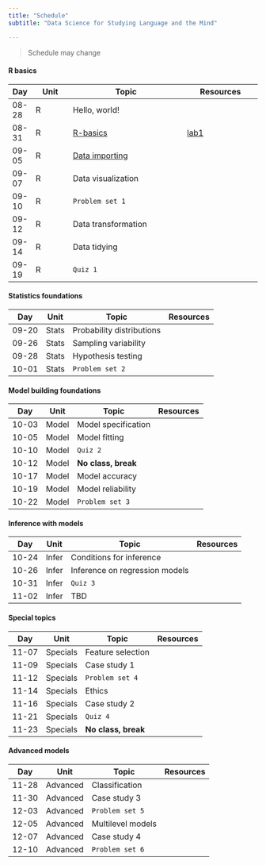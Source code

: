```yaml
---
title: "Schedule"
subtitle: "Data Science for Studying Language and the Mind"

---
```

 <!-- resources: [ed](https://edstem.org/us/courses/41903/discussion/) / [canvas](https://canvas.upenn.edu/courses/1736107) / [gradescope](https://www.gradescope.com/courses/561597) / [colab (r notebook)](https://colab.research.google.com/#create=true&language=r) -->

 > Schedule may change 

#### R basics

| Day | Unit | Topic | Resources |
|-|--|------|----|
| 08-28 | R | Hello, world! | |  |
| 08-31 | R | [R-basics](lecturenotes/r/r-basics.qmd)  | [lab1](labs/1-getting-started-with-r-lab.qmd) | 
|  09-05 | R | [Data importing](lecturenotes/r/data-importing.qmd)  | | 
| 09-07 | R | Data visualization |  |
| 09-10 | R | `Problem set 1` | |
|  09-12 | R | Data transformation | |
|  09-14 |R | Data tidying | | 
|  09-19 | R| `Quiz 1` | |
<!-- : Unit 1: Data science in R -->

#### Statistics foundations

| Day | Unit | Topic | Resources |
|-|--|------|----|
|  09-20 | Stats | Probability distributions |  | 
|  09-26 | Stats | Sampling variability |  | 
|  09-28 | Stats | Hypothesis testing | | 
| 10-01 | Stats | `Problem set 2` | | 

#### Model building foundations

| Day | Unit | Topic | Resources |
|-|--|------|----|
| 10-03 | Model | Model specification | | 
| 10-05 | Model | Model fitting | | 
| 10-10 | Model | `Quiz 2` | | 
| 10-12 | Model | **No class, break** | | 
| 10-17 | Model | Model accuracy | | 
| 10-19 | Model | Model reliability | | 
| 10-22 | Model | `Problem set 3` | | 
<!-- : Unit 3: Foundations of modeling -->

#### Inference with models
| Day | Unit | Topic | Resources |
|-|--|------|----|
| 10-24 | Infer | Conditions for inference | | 
| 10-26 | Infer | Inference on regression models | | 
| 10-31 | Infer | `Quiz 3` | | 
| 11-02 | Infer | TBD | | 
<!-- : Unit 4: Modeling for statistical inference -->

#### Special topics
| Day | Unit | Topic | Resources |
|-|--|------|----|
| 11-07 | Specials | Feature selection | | 
| 11-09 | Specials | Case study 1 | | 
| 11-12 | Specials | `Problem set 4` | | 
| 11-14 | Specials | Ethics | | 
| 11-16 | Specials | Case study 2 | | 
| 11-21 | Specials | `Quiz 4` | | 
| 11-23 | Specials | **No class, break** | | 

#### Advanced models
| Day | Unit | Topic | Resources |
|-|--|------|----|
| 11-28 | Advanced | Classification | | 
| 11-30 | Advanced | Case study 3| | 
| 12-03 | Advanced | `Problem set 5` | | 
| 12-05 | Advanced | Multilevel models | | 
| 12-07 | Advanced | Case study 4 | | 
| 12-10 | Advanced | `Problem set 6` | | 
<!-- : Unit 5: Special topics and case studies with more advanced models -->




